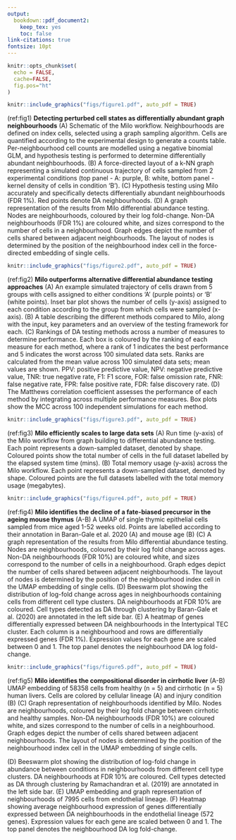 ```yaml
---
output:
  bookdown::pdf_document2:
    keep_tex: yes
    toc: false
link-citations: true
fontsize: 10pt
---
```


```r
knitr::opts_chunk$set(
  echo = FALSE,
  cache=FALSE,
  fig.pos="ht"
)
```

\pagenumbering{gobble}

```r
knitr::include_graphics("figs/figure1.pdf", auto_pdf = TRUE)
```

(ref:fig1) **Detecting perturbed cell states as differentially abundant graph neighbourhoods**
(A) Schematic of the Milo workflow. 
Neighbourhoods are defined on index cells, selected using a graph sampling algorithm.
<!-- Randomly sampled k-NN graph vertices (single-cells) are refined using a nearest-to median-position approach [REF]. Neighbourhoods are defined on each index vertex (cell), and  -->
Cells are quantified according to the experimental design to generate a counts table. Per-neighbourhood cell counts are modelled using a negative binomial GLM, and hypothesis testing is performed to determine differentially abundant neighbourhoods.
(B) A force-directed layout of a k-NN graph representing a simulated continuous trajectory of cells sampled from 2 experimental conditions (top panel - A: purple, B: white, bottom panel - kernel density of cells in condition ‘B’).
(C) Hypothesis testing using Milo accurately and specifically detects differentially abundant neighbourhoods (FDR 1%). Red points denote DA neighbourhoods.
(D) 
A graph representation of the results from Milo differential abundance testing. Nodes are neighbourhoods, coloured by their log fold-change. Non-DA neighbourhoods (FDR 1%) are coloured white, and sizes correspond to the number of cells in a neighbourhood. Graph edges depict the number of cells shared between adjacent neighbourhoods. The layout of nodes is determined by the position of the neighbourhood index cell in the force-directed embedding of single cells. 
<!-- A force-directed layout of neighbourhoods, anchored using the layout in (B). Each point represents a neighbourhood, the size of the points corresponds to the numbers of cells in each neighbourhood. Lines between points represent the number of shared cells. The DA neighbourhoods (FDR 1%) are colour by log fold-change. -->



```r
knitr::include_graphics("figs/figure2.pdf", auto_pdf = TRUE)
```

(ref:fig2) **Milo outperforms alternative differential abundance testing approaches**
(A) An example simulated trajectory of cells drawn from 5 groups with cells assigned to either conditions ‘A’ (purple points) or ‘B’ (white points). Inset bar plot shows the number of cells (y-axis) assigned to each condition according to the group from which cells were sampled (x-axis).
(B) A table describing the different methods compared to Milo, along with the input, key parameters and an overview of the testing framework for each.
(C) Rankings of DA testing methods across a number of measures to determine performance. Each box is coloured by the ranking of each measure for each method, where a rank of 1 indicates the best performance and 5 indicates the worst across 100 simulated data sets. Ranks are calculated from the mean value across 100 simulated data sets; mean values are shown. PPV: positive predictive value, NPV: negative predictive value, TNR: true negative rate, F1: F1 score, FOR: false omission rate, FNR: false negative rate, FPR: false positive rate, FDR: false discovery rate.
(D) The Matthews correlation coefficient assesses the performance of each method by integrating across multiple performance measures. Box plots show the MCC across 100 independent simulations for each method.

```r
knitr::include_graphics("figs/figure3.pdf", auto_pdf = TRUE)
```

(ref:fig3) **Milo efficiently scales to large data sets**
(A) Run time (y-axis) of the Milo workflow from graph building to differential abundance testing. Each point represents a down-sampled dataset, denoted by shape. Coloured points show the total number of cells in the full dataset labelled by the elapsed system time (mins).
(B) Total memory usage (y-axis) across the Milo workflow. Each point represents a down-sampled dataset, denoted by shape. Coloured points are the full datasets labelled with the total memory usage (megabytes).


```r
knitr::include_graphics("figs/figure4.pdf", auto_pdf = TRUE)
```

(ref:fig4) **Milo identifies the decline of a fate-biased precursor in the ageing mouse thymus**
(A-B) A UMAP of single thymic epithelial cells sampled from mice aged 1-52 weeks old. Points are labelled according to their annotation in Baran-Gale et al. 2020 (A) and mouse age (B)
(C) A graph representation of the results from Milo differential abundance testing. Nodes are neighbourhoods, coloured by their log fold change across ages. Non-DA neighbourhoods (FDR 10%) are coloured white, and sizes correspond to the number of cells in a neighbourhood. Graph edges depict the number of cells shared between adjacent neighbourhoods. The layout of nodes is determined by the position of the neighbourhood index cell in the UMAP embedding of single cells. 
(D) Beeswarm plot showing the distribution of log-fold change across ages in neighbourhoods containing cells from different cell type clusters. DA neighbourhoods at FDR 10% are coloured. Cell types detected as DA through clustering by Baran-Gale et al. (2020) are annotated in the left side bar.
<!-- A swarm plot illustrating the relationship between Milo results and those reported in Baran-Gale et al.  -->
<!-- Each panel shows the neighbourhoods containing cells from the reported clusters, as in (A), coloured by their log fold change across ages (x-axis). The left panels represent the age-related change in abundance of the cluster identified in Baran-Gale et al. Red denotes a reduction of the cluster with age, whilst blue arrows denote clusters that increased in abundance. -->
(E) A heatmap of genes differentially expressed between DA neighbourhoods in the Intertypical TEC cluster. Each column is a neighbourhood and rows are differentially expressed genes (FDR 1%). Expression values for each gene are scaled between 0 and 1. The top panel denotes the neighbourhood DA log fold-change.


```r
knitr::include_graphics("figs/figure5.pdf", auto_pdf = TRUE)
```

(ref:fig5) **Milo identifies the compositional disorder in cirrhotic liver**
(A-B) UMAP embedding of 58358 cells from healthy (n = 5) and cirrhotic (n = 5) human livers. Cells are colored by cellular lineage (A) and injury condition (B)
(C) Graph representation of neighbourhoods identified by Milo. 
Nodes are neighbourhoods, coloured by their log fold change between cirrhotic and healthy samples. Non-DA neighbourhoods (FDR 10%) are coloured white, and sizes correspond to the number of cells in a neighbourhood. Graph edges depict the number of cells shared between adjacent neighbourhoods. The layout of nodes is determined by the position of the neighbourhood index cell in the UMAP embedding of single cells. 

\newpage
\(D) Beeswarm plot showing the distribution of log-fold change in abundance between conditions in neighbourhoods from different cell type clusters. DA neighbourhoods at FDR 10% are coloured. Cell types detected as DA through clustering by Ramachandran et al. (2019) are annotated in the left side bar. (E) UMAP embedding and graph representation of neighbourhoods of 7995 cells from endothelial lineage. (F) Heatmap showing average neighbourhood expression of genes differentially expressed between DA neighbourhoods in the endothelial lineage (572 genes). Expression values for each gene are scaled between 0 and 1. The top panel denotes the neighbourhood DA log fold-change.


